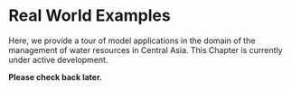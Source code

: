 # Real World Examples {#sec-real-world-examples}

Here, we provide a tour of model applications in the domain of the management of water resources in Central Asia. This Chapter is currently under active development.

**Please check back later.**

<!-- ## iEasyHydro Digital Assistant {#sec-ieasy_hydro}

## Hydro4U Count4D Water-Energy-Food Accounting Software {#sec-hydro4u-count4d}

## Challenges in Operational Model Deployment {#sec-challenges-in-operational-deployment} -->